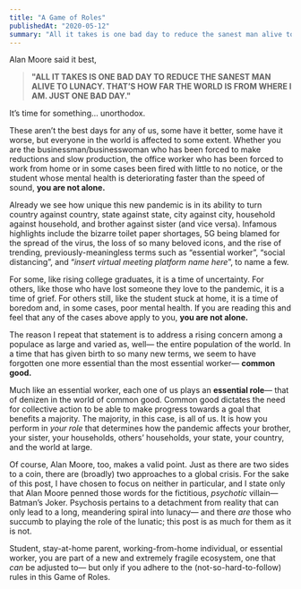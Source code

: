 ```yaml
---
title: "A Game of Roles"
publishedAt: "2020-05-12"
summary: "All it takes is one bad day to reduce the sanest man alive to lunacy. That’s how far the world is from where I am. Just one bad day."
---
```


Alan Moore said it best,

> **"ALL IT TAKES IS ONE BAD DAY TO REDUCE THE SANEST MAN ALIVE TO LUNACY. THAT’S HOW FAR THE WORLD IS FROM WHERE I AM. JUST ONE BAD DAY."**

It’s time for something… unorthodox.

These aren’t the best days for any of us, some have it better, some have it worse, but everyone in the world is affected to some extent. Whether you are the businessman/businesswoman who has been forced to make reductions and slow production, the office worker who has been forced to work from home or in some cases been fired with little to no notice, or the student whose mental health is deteriorating faster than the speed of sound, **you are not alone.**

Already we see how unique this new pandemic is in its ability to turn country against country, state against state, city against city, household against household, and brother against sister (and vice versa). Infamous highlights include the bizarre toilet paper shortages, 5G being blamed for the spread of the virus, the loss of so many beloved icons, and the rise of trending, previously-meaningless terms such as “essential worker”, “social distancing”, and “*insert virtual meeting platform name here*”, to name a few.

For some, like rising college graduates, it is a time of uncertainty. For others, like those who have lost someone they love to the pandemic, it is a time of grief. For others still, like the student stuck at home, it is a time of boredom and, in some cases, poor mental health. If you are reading this and feel that any of the cases above apply to you, **you are not alone.**

The reason I repeat that statement is to address a rising concern among a populace as large and varied as, well— the entire population of the world. In a time that has given birth to so many new terms, we seem to have forgotten one more essential than the most essential worker— **common good.**

Much like an essential worker, each one of us plays an **essential role**— that of denizen in the world of common good. Common good dictates the need for collective action to be able to make progress towards a goal that benefits a majority. The majority, in this case, is all of us. It is how you perform in *your role* that determines how the pandemic affects your brother, your sister, your households, others’ households, your state, your country, and the world at large.

Of course, Alan Moore, too, makes a valid point. Just as there are two sides to a coin, there are (broadly) two approaches to a global crisis. For the sake of this post, I have chosen to focus on neither in particular, and I state only that Alan Moore penned those words for the fictitious, *psychotic* villain— Batman’s Joker. Psychosis pertains to a detachment from reality that can only lead to a long, meandering spiral into lunacy— and there *are* those who succumb to playing the role of the lunatic; this post is as much for them as it is not.

Student, stay-at-home parent, working-from-home individual, or essential worker, you are part of a new and extremely fragile ecosystem, one that *can* be adjusted to— but only if you adhere to the (not-so-hard-to-follow) rules in this Game of Roles.